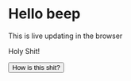 
# Hello beep

This is live updating in the browser

<Box 
fontSize={32}
color='white'
p={3} bg='tomato'>
  Holy Shit!
</Box>

<button>How is this shit?</button>
